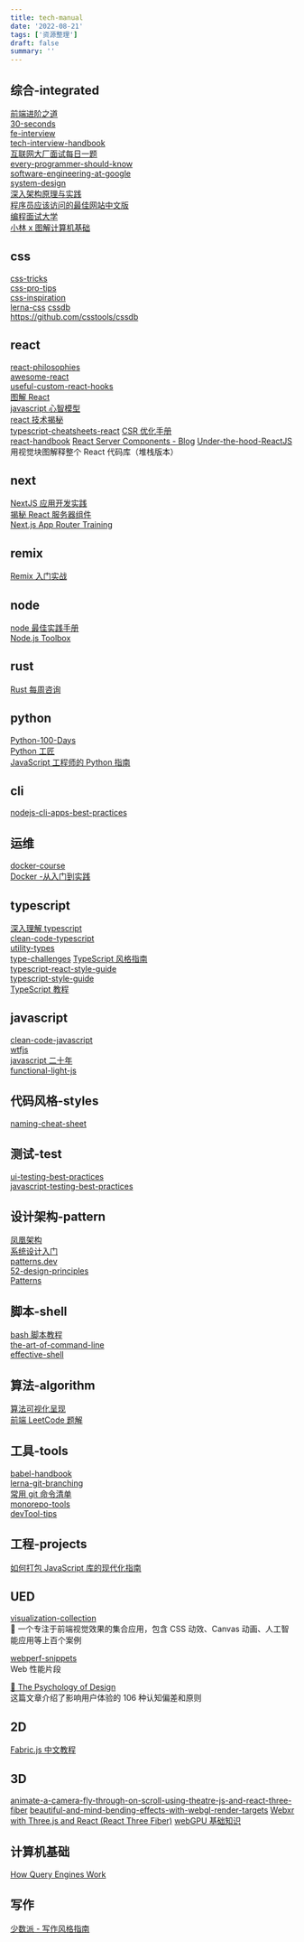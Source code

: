 ```yaml
---
title: tech-manual
date: '2022-08-21'
tags: ['资源整理']
draft: false
summary: ''
---
```


<TOCInlineWithSticky toc={props.toc} />


## 综合-integrated

[前端进阶之道](https://yuchengkai.cn/)  
[30-seconds](https://github.com/30-seconds)  
[fe-interview](https://github.com/haizlin/fe-interview)  
[tech-interview-handbook](https://www.techinterviewhandbook.org/)  
[互联网大厂面试每日一题](https://q.shanyue.tech/)  
[every-programmer-should-know](https://github.com/mtdvio/every-programmer-should-know)  
[software-engineering-at-google](https://qiangmzsx.github.io/Software-Engineering-at-Google/#/)  
[system-design](https://github.com/ByteByteGoHq/system-design-101)  
[深入架构原理与实践](https://www.thebyte.com.cn/)  
[程序员应该访问的最佳网站中文版](https://github.com/tuteng/Best-websites-a-programmer-should-visit-zh)  
[编程面试大学](https://github.com/jwasham/coding-interview-university/blob/main/translations/README-cn.md)  
[小林 x 图解计算机基础](https://www.xiaolincoding.com/)

## css

[css-tricks](https://qishaoxuan.github.io/css_tricks/)  
[css-pro-tips](https://github.com/AllThingsSmitty/css-protips)  
[css-inspiration](https://csscoco.com/inspiration/#/)  
[lerna-css](https://web.dev/learn/css/)
[cssdb](https://cssdb.org/)  
https://github.com/csstools/cssdb

## react

[react-philosophies](https://github.com/mithi/react-philosophies)  
[awesome-react](https://github.com/enaqx/awesome-react#mobx-tutorials)  
[useful-custom-react-hooks](https://github.com/WebDevSimplified/useful-custom-react-hooks)  
[图解 React](https://7kms.github.io/react-illustration-series/)  
[javascript 心智模型](https://sudongyuer.github.io/javascript-mental-models/)  
[react 技术揭秘](https://react.iamkasong.com/)  
[typescript-cheatsheets-react](https://github.com/typescript-cheatsheets/react)
[CSR 优化手册](https://github.com/theninthsky/client-side-rendering)  
[react-handbook](https://reacthandbook.dev/)
[React Server Components - Blog](https://jessedit.tech/blog/react-server-components)
[Under-the-hood-ReactJS](https://github.com/Bogdan-Lyashenko/Under-the-hood-ReactJS)  
用视觉块图解释整个 React 代码库（堆栈版本）

## next

[NextJS 应用开发实践](https://nextjs-in-action-cn.taonan.lu/#%E5%B0%81%E9%9D%A2)  
[揭秘 React 服务器组件](https://demystifying-rsc.vercel.app/)  
[Next.js App Router Training](https://nextjs-app-router-training.vercel.app/)

## remix

[Remix 入门实战](https://remix.lutaonan.com/)

## node

[node 最佳实践手册](https://github.com/goldbergyoni/nodebestpractices)  
[Node.js Toolbox](https://nodejstoolbox.com/)

## rust

[Rust 每周咨询](https://rust.jskou.com/)

## python

[Python-100-Days](https://github.com/jackfrued/Python-100-Days/tree/master)  
[Python 工匠](https://github.com/piglei/one-python-craftsman)  
[JavaScript 工程师的 Python 指南](https://luckrnx09.com/python-guide-for-javascript-engineers/zh-cn/)

## cli

[nodejs-cli-apps-best-practices](https://github.com/lirantal/nodejs-cli-apps-best-practices)

## 运维

[docker-course](https://github.com/adrianhajdin/docker-course)  
[Docker -从入门到实践](https://yeasy.gitbook.io/docker_practice/)

## typescript

[深入理解 typescript](https://jkchao.github.io/typescript-book-chinese/#why)  
[clean-code-typescript](https://github.com/labs42io/clean-code-typescript)  
[utility-types](https://github.com/piotrwitek/utility-types)  
[type-challenges](https://github.com/type-challenges/type-challenges)
[TypeScript 风格指南](https://zh-google-styleguide.readthedocs.io/en/latest/google-typescript-styleguide/contents/)  
[typescript-react-style-guide](https://github.com/mkosir/typescript-react-style-guide)  
[typescript-style-guide](https://mkosir.github.io/typescript-style-guide/)  
[TypeScript 教程](https://wangdoc.com/typescript/)

## javascript

[clean-code-javascript](https://github.com/ryanmcdermott/clean-code-javascript#introduction)  
[wtfjs](https://github.com/denysdovhan/wtfjs/blob/master/README-zh-cn.md)  
[javascript 二十年](https://cn.history.js.org/index.html)  
[functional-light-js](https://github.com/getify/Functional-Light-JS)

## 代码风格-styles

[naming-cheat-sheet](https://github.com/kettanaito/naming-cheatsheet)

## 测试-test

[ui-testing-best-practices](https://github.com/NoriSte/ui-testing-best-practices)  
[javascript-testing-best-practices](https://github.com/goldbergyoni/javascript-testing-best-practices/blob/master/readme-zh-CN.md)


## 设计架构-pattern

[凤凰架构](http://icyfenix.cn/summary/)  
[系统设计入门](https://github.com/donnemartin/system-design-primer/blob/master/README-zh-Hans.md)  
[patterns.dev](https://www.patterns.dev/)  
[52-design-principles](https://rpdc.xiaohongshu.com/52-design-principles)  
[Patterns](https://www.patterns.dev/posts)

## 脚本-shell

[bash 脚本教程](https://wangdoc.com/bash/intro.html)  
[the-art-of-command-line](https://github.com/jlevy/the-art-of-command-line/blob/master/README-zh-Hant.md)  
[effective-shell](https://effective-shell.com/)

## 算法-algorithm

[算法可视化呈现](https://visualgo.net/zh)  
[前端 LeetCode 题解](https://www.bruceyj.com/frontend-leetcode/)

## 工具-tools

[babel-handbook](https://github.com/jamiebuilds/babel-handbook/blob/master/translations/zh-Hant/user-handbook.md)  
[lerna-git-branching](https://learngitbranching.js.org/?locale=zh_CN)  
[常用 git 命令清单](https://www.ruanyifeng.com/blog/2015/12/git-cheat-sheet.html)  
[monorepo-tools](https://monorepo.tools/)  
[devTool-tips](https://devtoolstips.org/)

## 工程-projects

[如何打包 JavaScript 库的现代化指南](https://github.com/frehner/modern-guide-to-packaging-js-library/blob/main/README-zh_CN.md)

## UED

[visualization-collection](https://github.com/hepengwei/visualization-collection)  
🌈 一个专注于前端视觉效果的集合应用，包含 CSS 动效、Canvas 动画、人工智能应用等上百个案例  

[webperf-snippets](https://github.com/nucliweb/webperf-snippets)  
Web 性能片段

[🧠 The Psychology of Design](https://growth.design/psychology#hicks-law)  
这篇文章介绍了影响用户体验的 106 种认知偏差和原则

## 2D

[Fabric.js 中文教程](https://k21vin.gitee.io/fabric-js-doc/)

## 3D

[animate-a-camera-fly-through-on-scroll-using-theatre-js-and-react-three-fiber](https://tympanus.net/codrops/2023/02/14/animate-a-camera-fly-through-on-scroll-using-theatre-js-and-react-three-fiber/)
[beautiful-and-mind-bending-effects-with-webgl-render-targets](https://blog.maximeheckel.com/posts/beautiful-and-mind-bending-effects-with-webgl-render-targets/)
[Webxr with Three.js and React (React Three Fiber)](https://www.youtube.com/playlist?list=PLpM_sf_d5YTPXeVp4cmgN_cNBj9pNTEmZ#react3dfiber)
[webGPU 基础知识](https://webgpufundamentals.org/)

## 计算机基础

[How Query Engines Work](https://howqueryengineswork.com/00-acknowledgments.html)

## 写作

[少数派 - 写作风格指南](https://manual.sspai.com/rules/style/)